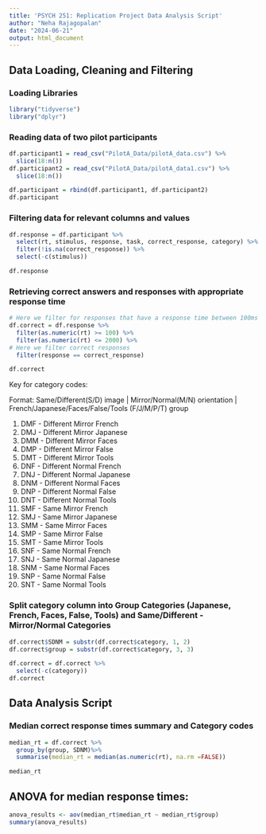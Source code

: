 ```yaml
---
title: 'PSYCH 251: Replication Project Data Analysis Script'
author: "Neha Rajagopalan"
date: "2024-06-21"
output: html_document
---
```



## Data Loading, Cleaning and Filtering

### Loading Libraries

```r
library("tidyverse")
library("dplyr")
```

### Reading data of two pilot participants

```r
df.participant1 = read_csv("PilotA_Data/pilotA_data.csv") %>%
  slice(18:n())
df.participant2 = read_csv("PilotA_Data/pilotA_data1.csv") %>%
  slice(18:n())

df.participant = rbind(df.participant1, df.participant2)
df.participant
```

### Filtering data for relevant columns and values

```r
df.response = df.participant %>%
  select(rt, stimulus, response, task, correct_response, category) %>%
  filter(!is.na(correct_response)) %>%
  select(-c(stimulus))

df.response
```



### Retrieving correct answers and responses with appropriate response time

```r
# Here we filter for responses that have a response time between 100ms and 2000ms
df.correct = df.response %>%
  filter(as.numeric(rt) >= 100) %>%
  filter(as.numeric(rt) <= 2000) %>%
# Here we filter correct responses
  filter(response == correct_response) 

df.correct
```

Key for category codes:

Format: Same/Different(S/D) image | Mirror/Normal(M/N) orientation | French/Japanese/Faces/False/Tools (F/J/M/P/T) group

1. DMF - Different Mirror French
2. DMJ - Different Mirror Japanese
3. DMM - Different Mirror Faces
4. DMP - Different Mirror False
5. DMT - Different Mirror Tools
6. DNF - Different Normal French
7. DNJ - Different Normal Japanese
8. DNM - Different Normal Faces
9. DNP - Different Normal False
10. DNT - Different Normal Tools
11. SMF - Same Mirror French
12. SMJ - Same Mirror Japanese
13. SMM - Same Mirror Faces
14. SMP - Same Mirror False
15. SMT - Same Mirror Tools
16. SNF - Same Normal French
17. SNJ - Same Normal Japanese
18. SNM - Same Normal Faces
19. SNP - Same Normal False
20. SNT - Same Normal Tools


### Split category column into Group Categories (Japanese, French, Faces, False, Tools) and Same/Different - Mirror/Normal Categories

```r
df.correct$SDNM = substr(df.correct$category, 1, 2)
df.correct$group = substr(df.correct$category, 3, 3)

df.correct = df.correct %>%
  select(-c(category))
df.correct
```


## Data Analysis Script 

### Median correct response times summary and Category codes
```r
median_rt = df.correct %>%
  group_by(group, SDNM)%>%
  summarise(median_rt = median(as.numeric(rt), na.rm =FALSE))

median_rt
```
 


## ANOVA for median response times: 

```r
anova_results <- aov(median_rt$median_rt ~ median_rt$group)
summary(anova_results)
```

